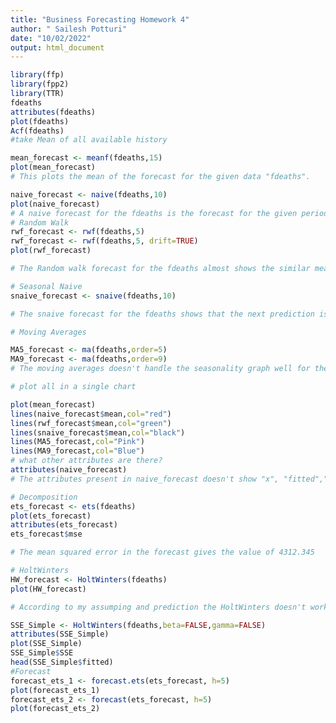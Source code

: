 ---
title: "Business Forecasting Homework 4"
author: " Sailesh Potturi"
date: "10/02/2022"
output: html_document
---
```{r}
library(ffp)
library(fpp2)
library(TTR)
fdeaths
attributes(fdeaths)
plot(fdeaths)
Acf(fdeaths)
#take Mean of all available history

mean_forecast <- meanf(fdeaths,15)
plot(mean_forecast)
# This plots the mean of the forecast for the given data "fdeaths".

naive_forecast <- naive(fdeaths,10)
plot(naive_forecast)
# A naive forecast for the fdeaths is the forecast for the given period which is year in this case  and the value observed in the previous year.
# Random Walk
rwf_forecast <- rwf(fdeaths,5)
rwf_forecast <- rwf(fdeaths,5, drift=TRUE)
plot(rwf_forecast)

# The Random walk forecast for the fdeaths almost shows the similar mean as compared to the naive forecast.To my assumption the rwf forecast isn't the ideal one for prediction.

# Seasonal Naive
snaive_forecast <- snaive(fdeaths,10)

# The snaive forecast for the fdeaths shows that the next prediction is diping down so since the graph is a seasonal graph and the prediction would be seasonal as well. Accodring to my assumption this one will be the ideal one.

# Moving Averages

MA5_forecast <- ma(fdeaths,order=5)
MA9_forecast <- ma(fdeaths,order=9)
# The moving averages doesn't handle the seasonality graph well for the fdeaths dataset.

# plot all in a single chart

plot(mean_forecast)
lines(naive_forecast$mean,col="red")
lines(rwf_forecast$mean,col="green")
lines(snaive_forecast$mean,col="black")
lines(MA5_forecast,col="Pink")
lines(MA9_forecast,col="Blue")
# what other attributes are there?
attributes(naive_forecast)
# The attributes present in naive_forecast doesn't show "x", "fitted","series", "mean"

# Decomposition
ets_forecast <- ets(fdeaths)
plot(ets_forecast)
attributes(ets_forecast)
ets_forecast$mse

# The mean squared error in the forecast gives the value of 4312.345

# HoltWinters
HW_forecast <- HoltWinters(fdeaths)
plot(HW_forecast)

# According to my assumping and prediction the HoltWinters doesn't work well for my dataset called " fdeaths" since it is a seasonality.

SSE_Simple <- HoltWinters(fdeaths,beta=FALSE,gamma=FALSE)
attributes(SSE_Simple)
plot(SSE_Simple)
SSE_Simple$SSE
head(SSE_Simple$fitted)
#Forecast
forecast_ets_1 <- forecast.ets(ets_forecast, h=5)
plot(forecast_ets_1)
forecast_ets_2 <- forecast(ets_forecast, h=5)
plot(forecast_ets_2)
```